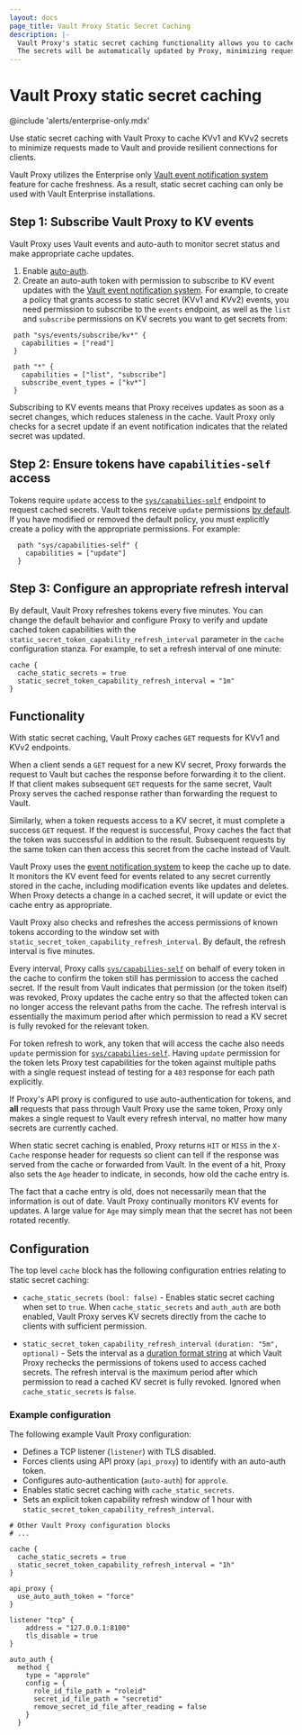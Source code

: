 ```yaml
---
layout: docs
page_title: Vault Proxy Static Secret Caching
description: |-
  Vault Proxy's static secret caching functionality allows you to cache KVv1 and KVv2 secrets for calling clients.
  The secrets will be automatically updated by Proxy, minimizing requests made to Vault, and offering resiliency.
---
```


# Vault Proxy static secret caching

@include 'alerts/enterprise-only.mdx'

Use static secret caching with Vault Proxy to cache KVv1 and KVv2 secrets to
minimize requests made to Vault and provide resilient connections for clients.

Vault Proxy utilizes the Enterprise only [Vault event notification system](/vault/docs/concepts/events)
feature for cache freshness. As a result, static secret caching can only be used
with Vault Enterprise installations.

## Step 1: Subscribe Vault Proxy to KV events

Vault Proxy uses Vault events and auto-auth to monitor secret status and make
appropriate cache updates.
1. Enable [auto-auth](/vault/docs/agent-and-proxy/autoauth).
1. Create an auto-auth token with permission to subscribe to KV event updates
with the [Vault event notification system](/vault/docs/concepts/events). For
example, to create a policy that grants access to static secret (KVv1 and KVv2)
events, you need permission to subscribe to the `events` endpoint, as well as
the `list` and `subscribe` permissions on KV secrets you want to get secrets
from:
 ```hcl
  path "sys/events/subscribe/kv*" {
    capabilities = ["read"]
  }

  path "*" {
    capabilities = ["list", "subscribe"]
    subscribe_event_types = ["kv*"]
  }
   ```

Subscribing to KV events means that Proxy receives updates as soon as a secret
changes, which reduces staleness in the cache. Vault Proxy only checks for a
secret update if an event notification indicates that the related secret was
updated.

## Step 2: Ensure tokens have `capabilities-self` access

Tokens require `update` access to the
[`sys/capabilies-self`](/vault/api-docs/system/capabilities-self) endpoint to
request cached secrets. Vault tokens receive `update` permissions
[by default](/vault/docs/concepts/policies#default-policy). If you have modified
or removed the default policy, you must explicitly create a policy with the
appropriate permissions. For example:
```hcl
  path "sys/capabilities-self" {
    capabilities = ["update"]
  }
```

## Step 3: Configure an appropriate refresh interval
By default, Vault Proxy refreshes tokens every five minutes. You can change the
default behavior and configure Proxy to verify and update cached token
capabilities with the `static_secret_token_capability_refresh_interval`
parameter in the `cache` configuration stanza. For example, to set a refresh
interval of one minute:
```hcl
cache {
  cache_static_secrets = true
  static_secret_token_capability_refresh_interval = "1m"
}
```

## Functionality

With static secret caching, Vault Proxy caches `GET` requests for KVv1 and KVv2
endpoints.

When a client sends a `GET` request for a new KV secret, Proxy forwards the
request to Vault but caches the response before forwarding it to the client. If
that client makes subsequent `GET` requests for the same secret, Vault Proxy
serves the cached response rather than forwarding the request to Vault.

Similarly, when a token requests access to a KV secret, it must complete a
success `GET` request. If the request is successful, Proxy caches the fact that
the token was successful in addition to the result. Subsequent requests by the
same token can then access this secret from the cache instead of Vault.

Vault Proxy uses the [event notification system](/vault/docs/concepts/events) to keep the
cache up to date. It monitors the KV event feed for events related to any secret
currently stored in the cache, including modification events like updates and
deletes. When Proxy detects a change in a cached secret, it will update or
evict the cache entry as appropriate.

Vault Proxy also checks and refreshes the access permissions of known tokens
according to the window set with `static_secret_token_capability_refresh_interval`.
By default, the refresh interval is five minutes.

Every interval, Proxy calls [`sys/capabilies-self`](/vault/api-docs/system/capabilities-self) on
behalf of every token in the cache to confirm the token still has permission to
access the cached secret. If the result from Vault indicates that permission (or
the token itself) was revoked, Proxy updates the cache entry so that the affected
token can no longer access the relevant paths from the cache. The refresh interval
is essentially the maximum period after which permission to read a KV secret is
fully revoked for the relevant token.

For token refresh to work, any token that will access the cache also needs
`update` permission for [`sys/capabilies-self`](/vault/api-docs/system/capabilities-self).
Having `update` permission for the token lets Proxy test capabilities for the
token against multiple paths with a single request instead of testing for a `403`
response for each path explicitly.

<Tip title="Refresh is per token, not per secret">

  If Proxy's API proxy is configured to use auto-authentication for tokens, and **all**
  requests that pass through Vault Proxy use the same token, Proxy only
  makes a single request to Vault every refresh interval, no matter how many
  secrets are currently cached.

</Tip>

When static secret caching is enabled, Proxy returns `HIT` or `MISS` in the `X-Cache`
response header for requests so client can tell if the response was served from
the cache or forwarded from Vault. In the event of a hit, Proxy also sets the
`Age` header to indicate, in seconds, how old the cache entry is.

<Tip title="Old does not mean stale">

  The fact that a cache entry is old, does not necessarily mean that the
  information is out of date. Vault Proxy continually monitors KV events for
  updates. A large value for `Age` may simply mean that the secret has not been
  rotated recently.

</Tip>

## Configuration

The top level `cache` block has the following configuration entries relating to static secret caching:

- `cache_static_secrets` `(bool: false)` - Enables static secret caching when
set to `true`. When `cache_static_secrets` and `auth_auth` are both enabled,
Vault Proxy serves KV secrets directly from the cache to clients with
sufficient permission.

- `static_secret_token_capability_refresh_interval` `(duration: "5m", optional)` -
Sets the interval as a [duration format string](/vault/docs/concepts/duration-format)
at which Vault Proxy rechecks the permissions of tokens used to access cached
secrets. The refresh interval is the maximum period after which permission to
read a cached KV secret is fully revoked. Ignored when `cache_static_secrets`
is `false`.

### Example configuration

The following example Vault Proxy configuration:
- Defines a TCP listener (`listener`) with TLS disabled.
- Forces clients using API proxy (`api_proxy`) to identify with an auto-auth token.
- Configures auto-authentication (`auto-auth`) for `approle`.
- Enables static secret caching with `cache_static_secrets`.
- Sets an explicit token capability refresh window of 1 hour with `static_secret_token_capability_refresh_interval`.

```hcl
# Other Vault Proxy configuration blocks
# ...

cache {
  cache_static_secrets = true
  static_secret_token_capability_refresh_interval = "1h"
}

api_proxy {
  use_auto_auth_token = "force"
}

listener "tcp" {
    address = "127.0.0.1:8100"
    tls_disable = true
}

auto_auth {
  method {
    type = "approle"
    config = {
      role_id_file_path = "roleid"
      secret_id_file_path = "secretid"
      remove_secret_id_file_after_reading = false
    }
  }
```
[event-system]: /vault/docs/concepts/events
